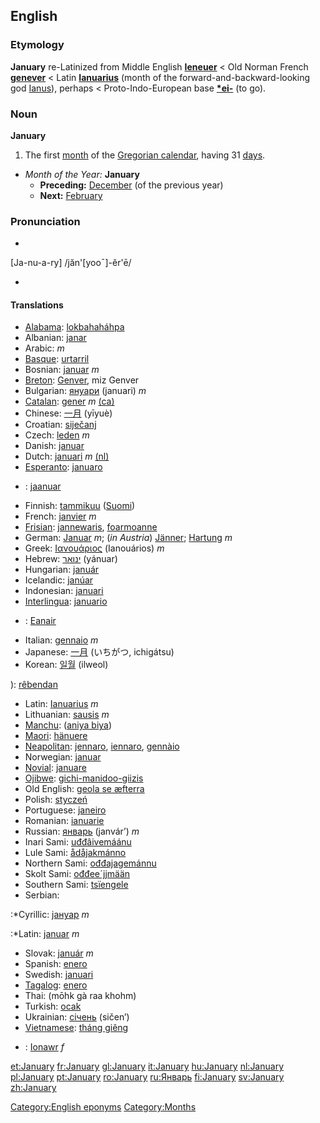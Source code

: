 ==English==
===Etymology===
'''January''' re-Latinized from Middle English '''[[Ieneuer]]''' < Old Norman French '''[[genever]]''' < Latin '''[[Ianuarius]]''' (month of the forward-and-backward-looking god [[Janus|Ianus]]), perhaps < Proto-Indo-European base '''[[*ei-]]''' (to go).

===Noun===
'''January'''
#The first [[month]] of the [[Gregorian calendar]], having 31 [[day]]s.

*''Month of the Year:'' '''January'''
**'''Preceding:''' [[December]] (of the previous year)
**'''Next:''' [[February]]

===Pronunciation===
*{{IPA|/ˈʤænjʊəɹɪ/}}
[Ja-nu-a-ry] /jăn'[yooˉ]-ĕr'ē/
*{{SAMPA|/"dZ{nju@ri/}}

====Translations====
{{top}}
*[[Alabama]]: [[lokbahaháhpa]]
*Albanian: [[janar]]
*Arabic: {{ARchar|[[يناير|يَنَايِر]]}} {{IPAchar|(yanáːyir)}} ''m''
*[[Basque]]: [[urtarril]]
*Bosnian: [[januar]] ''m''
*[[Breton]]: [[Genver]], miz Genver
*Bulgarian: [[януари]] (januari) ''m''
*[[Catalan]]: [[gener]] ''m'' [[:ca:gener|(ca)]]
*Chinese: [[一月]] (yīyuè)
*Croatian: [[siječanj]]
*Czech: [[leden]] ''m''
*Danish: [[januar]]
*Dutch: [[januari]] ''m'' [[:nl:januari|(nl)]]
*[[Esperanto]]: [[januaro]]
*{{et}}: [[jaanuar]]
*Finnish: [[tammikuu]] ([[:fi:tammikuu|Suomi]])
*French: [[janvier]] ''m''
*[[Frisian]]: [[jannewaris]], [[foarmoanne]]
*German: [[Januar]] ''m''; (''in Austria'') [[Jänner]]; [[Hartung]] ''m''
*Greek: [[Ιανουάριος]] (Ianouários) ''m''
*Hebrew: [[ינואר]] (yánuar)
*Hungarian: [[január]]
*Icelandic: [[janúar]]
*Indonesian: [[januari]]
*[[Interlingua]]: [[januario]]
*{{ga}}: [[Eanair]]
*Italian: [[gennaio]] ''m''
*Japanese: [[一月]] (いちがつ, ichigátsu)
*Korean: [[일월]] (ilweol)
){{ku}}: [[rêbendan]]
{{mid}}
*Latin: [[Ianuarius]] ''m''
*Lithuanian: [[sausis]] ''m''
*[[Manchu]]: ([[aniya biya]])
*[[Maori]]: [[hänuere]]
*[[Neapolitan]]: [[jennaro]], [[iennaro]], [[gennàio]]
*Norwegian: [[januar]]
*[[Novial]]: [[januare]]
*[[Ojibwe]]: [[gichi-manidoo-giizis]]
*Old English: [[geola se æfterra]]
*Polish: [[styczeń]]
*Portuguese: [[janeiro]]
*Romanian: [[ianuarie]]
*Russian: [[январь]] (janvár’) ''m''
*Inari Sami: [[uđđâivemáánu]]
*Lule Sami: [[ådåjakmánno]]
*Northern Sami: [[ođđajagemánnu]]
*Skolt Sami: [[ođđeeˊjjmään]]
*Southern Sami: [[tsïengele]]
*Serbian:
:*Cyrillic: [[јануар]] ''m''
:*Latin: [[januar]] ''m''
*Slovak: [[január]] ''m''
*Spanish: [[enero]]
*Swedish: [[januari]]
*[[Tagalog]]: [[enero#Tagalog|enero]]
*Thai: {{THchar|[[มกราคม]]}} (mōhk gà raa khohm)
*Turkish: [[ocak]]
*Ukrainian: [[cічень]] (sičen’)
*[[Vietnamese]]: [[tháng giêng]]
*{{cy}}: [[Ionawr]] ''f''
{{bottom}}

[[Category:English eponyms]]
[[Category:Months]]
[[et:January]]
[[fr:January]]
[[gl:January]]
[[it:January]]
[[hu:January]]
[[nl:January]]
[[pl:January]]
[[pt:January]]
[[ro:January]]
[[ru:Январь]]
[[fi:January]]
[[sv:January]]
[[zh:January]]